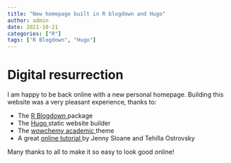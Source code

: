 ```yaml
---
title: "New homepage built in R blogdown and Hugo"
author: admin
date: 2021-10-21
categories: ["R"]
tags: ["R Blogdown", "Hugo"]
---
```


# Digital resurrection
I am happy to be back online with a new personal homepage. Building this website was a very pleasant experience, thanks to:   

*   The <a href="https://bookdown.org/yihui/blogdown/">R Blogdown </a> package  
*   The <a href="https://gohugo.io"> Hugo </a> static website builder  
*   The <a href="https://wowchemy.com/hugo-themes/">wowchemy academic </a> theme  
*   A great <a href="https://www.youtube.com/watch?v=8xbxXR_Iu5Y&list=PLpZT7JPM8_GbPiX4ibrP7ogl7GyEofZMj"> online tutorial </a> by Jenny Sloane and Tehilla Ostrovsky    

Many thanks to all to make it so easy to look good online!